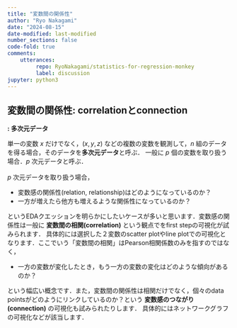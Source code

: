 ```yaml
---
title: "変数間の関係性"
author: "Ryo Nakagami"
date: "2024-08-15"
date-modified: last-modified
number_sections: false
code-fold: true
comments:
    utterances:
         repo: RyoNakagami/statistics-for-regression-monkey
         label: discussion
jupyter: python3
---
```


## 変数間の関係性: correlationとconnection

<div class="blog-custom-border" style="margin-top: 1rem; margin-bottom: 1rem;">
::: {#def- .custom_problem }
**: 多次元データ**
<br>

単一の変数 $x$ だけでなく，$(x, y, z)$ などの複数の変数を観測して，$n$ 組のデータを得る場合，そのデータを**多次元データ**と呼ぶ．
一般に $p$ 個の変数を取り扱う場合．$p$ 次元データと呼ぶ．

:::

</div>

$p$ 次元データを取り扱う場合，

- 変数感の関係性(relation, relationship)はどのようになっているのか？
- 一方が増えたら他方も増えるような関係性になっているのか？

というEDAクエッションを明らかにしたいケースが多いと思います．変数感の関係性は一般に **変数間の相関(correlation)** という観点でをfirst stepの可視化が試みられます．
具体的には選択した２変数のscatter plotやline plotでの可視化となります．ここでいう「変数間の相関」はPearson相関係数のみを指すのではなく，

- 一方の変数が変化したとき，もう一方の変数の変化はどのような傾向があるのか？

という幅広い概念です．また，変数間の関係性は相関だけでなく，個々のdata pointsがどのようにリンクしているのか？という **変数感のつながり(connection)** の可視化も試みられたりします．
具体的にはネットワークグラフの可視化などが該当します．
